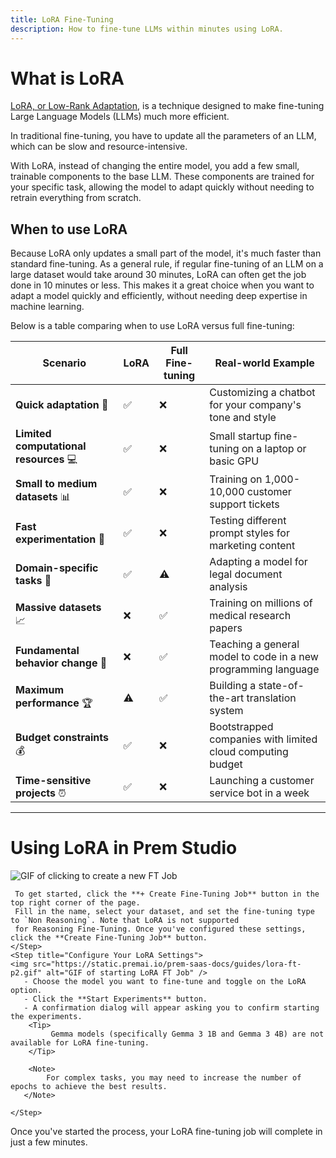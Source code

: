 ```yaml
---
title: LoRA Fine-Tuning
description: How to fine-tune LLMs within minutes using LoRA.
---
```


# What is LoRA

[LoRA, or Low-Rank Adaptation](https://blog.premai.io/slm-vs-lora-llm-edge-deployment-and-fine-tuning-compared), is a technique designed to make fine-tuning Large Language Models (LLMs) much more efficient.

In traditional fine-tuning, you have to update all the parameters of an LLM, which can be slow and resource-intensive.

With LoRA, instead of changing the entire model, you add a few small, trainable components to the base LLM. These components are trained for your specific task,
allowing the model to adapt quickly without needing to retrain everything from scratch.

## When to use LoRA

Because LoRA only updates a small part of the model, it's much faster than standard fine-tuning.
As a general rule, if regular fine-tuning of an LLM on a large dataset would take around 30 minutes,
LoRA can often get the job done in 10 minutes or less. This makes it a great choice when you want to
adapt a model quickly and efficiently, without needing deep expertise in machine learning.

Below is a table comparing when to use LoRA versus full fine-tuning:

| Scenario | LoRA | Full Fine-tuning | Real-world Example |
|----------|---------|-------------------|-------------------|
| **Quick adaptation** 🚀 | ✅ | ❌ | Customizing a chatbot for your company's tone and style |
| **Limited computational resources** 💻 | ✅ | ❌ | Small startup fine-tuning on a laptop or basic GPU |
| **Small to medium datasets** 📊 | ✅ | ❌ | Training on 1,000-10,000 customer support tickets |
| **Fast experimentation** 🧪 | ✅ | ❌ | Testing different prompt styles for marketing content |
| **Domain-specific tasks** 🎯 | ✅ | ⚠️ | Adapting a model for legal document analysis |
| **Massive datasets** 📈 | ❌ | ✅ | Training on millions of medical research papers |
| **Fundamental behavior change** 🔄 | ❌ | ✅ | Teaching a general model to code in a new programming language |
| **Maximum performance** 🏆 | ⚠️ | ✅ | Building a state-of-the-art translation system |
| **Budget constraints** 💰 | ✅ | ❌ | Bootstrapped companies with limited cloud computing budget |
| **Time-sensitive projects** ⏰ | ✅ | ❌ | Launching a customer service bot in a week |

---

# Using LoRA in Prem Studio
<Steps>
    <Step title="Create a New Fine-Tuning Job">
    <img src="https://static.premai.io/prem-saas-docs/guides/lora-ft-p1.gif" alt="GIF of clicking to create a new FT Job" />

     To get started, click the **+ Create Fine-Tuning Job** button in the top right corner of the page.
     Fill in the name, select your dataset, and set the fine-tuning type to `Non Reasoning`. Note that LoRA is not supported
     for Reasoning Fine-Tuning. Once you've configured these settings, click the **Create Fine-Tuning Job** button.
    </Step>
    <Step title="Configure Your LoRA Settings">
    <img src="https://static.premai.io/prem-saas-docs/guides/lora-ft-p2.gif" alt="GIF of starting LoRA FT Job" />
       - Choose the model you want to fine-tune and toggle on the LoRA option.
       - Click the **Start Experiments** button.
       - A confirmation dialog will appear asking you to confirm starting the experiments.
        <Tip>
             Gemma models (specifically Gemma 3 1B and Gemma 3 4B) are not available for LoRA fine-tuning.
        </Tip>

        <Note>
            For complex tasks, you may need to increase the number of epochs to achieve the best results.
       </Note>

    </Step>

</Steps>

Once you've started the process, your LoRA fine-tuning job will complete in just a few minutes.
